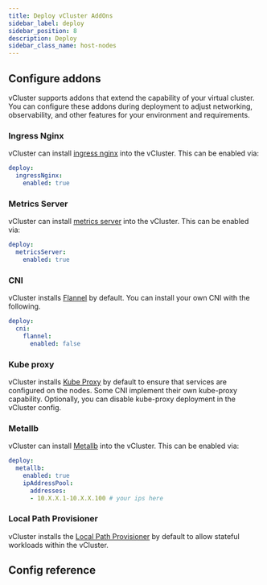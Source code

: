 ```yaml
---
title: Deploy vCluster AddOns
sidebar_label: deploy
sidebar_position: 8
description: Deploy
sidebar_class_name: host-nodes
---
```




## Configure addons

vCluster supports addons that extend the capability of your virtual cluster. You can configure these addons during deployment to adjust networking, observability, and other features for your environment and requirements.

### Ingress Nginx
<TenancySupport privateNodes="true" hostNodes="true" />

vCluster can install [ingress nginx](https://kubernetes.github.io/ingress-nginx/) into the vCluster. This can be enabled via:
```yaml title="Enable Ingress Nginx"
deploy:
  ingressNginx:
    enabled: true
```

### Metrics Server
<TenancySupport privateNodes="true" hostNodes="true" />

vCluster can install [metrics server](https://github.com/kubernetes-sigs/metrics-server) into the vCluster. This can be enabled via:
```yaml title="Enable Metrics Server"
deploy:
  metricsServer:
    enabled: true
```

### CNI
<TenancySupport privateNodes="true" />

vCluster installs [Flannel](https://github.com/flannel-io/flannel) by default.  You can install your own CNI with the following.

```yaml title="Disable default Flannel CNI"
deploy:
  cni:
    flannel:
      enabled: false
```

### Kube proxy
<TenancySupport privateNodes="true" />

vCluster installs [Kube Proxy](https://kubernetes.io/docs/reference/command-line-tools-reference/kube-proxy/) by default to ensure that services are configured on the nodes. Some CNI implement their own kube-proxy capability. Optionally, you can disable kube-proxy deployment in the vCluster config.

### Metallb
<TenancySupport privateNodes="true" />

vCluster can install [Metallb](https://metallb.io/) into the vCluster. This can be enabled via:
```yaml title="Enable Metallb"
deploy:
  metallb:
    enabled: true
    ipAddressPool:
      addresses:
      - 10.X.X.1-10.X.X.100 # your ips here
```

### Local Path Provisioner
<TenancySupport privateNodes="true" />

vCluster installs the [Local Path Provisioner](https://github.com/rancher/local-path-provisioner) by default to allow stateful workloads within the vCluster.

## Config reference

<DeployConfig />